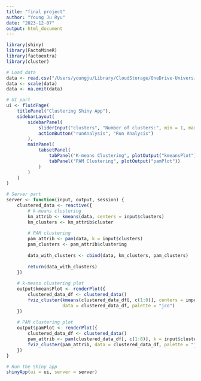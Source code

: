 ```yaml
---
title: "final project"
author: "Young Ju Ryu"
date: "2023-12-07"
output: html_document
---
```

```r
library(shiny)
library(FactoMineR)
library(factoextra)
library(cluster)

# Load data
data <- read.csv("/Users/youngju/Library/CloudStorage/OneDrive-UniversityofKansas/Fall 2023/DATA 824/final project/shiny/cluster/data_cluster.csv")
data <- scale(data)
data <- na.omit(data)

# UI part
ui <- fluidPage(
    titlePanel("Clustering Shiny App"),
    sidebarLayout(
        sidebarPanel(
            sliderInput("clusters", "Number of clusters:", min = 1, max = 8, value = 2),
            actionButton("runAnalysis", "Run Analysis")
        ),
        mainPanel(
            tabsetPanel(
                tabPanel("K-means Clustering", plotOutput("kmeansPlot")),
                tabPanel("PAM Clustering", plotOutput("pamPlot"))
            )
        )
    )
)

# Server part
server <- function(input, output, session) {
    clustered_data <- reactive({
        # k-means clustering
        km_attrib <- kmeans(data, centers = input$clusters)
        km_clusters <- km_attrib$cluster
        
        # PAM clustering
        pam_attrib <- pam(data, k = input$clusters)
        pam_clusters <- pam_attrib$clustering
        
        data_with_clusters <- cbind(data, km_clusters, pam_clusters)
        
        return(data_with_clusters)
    })
    
    # k-means clustering plot
    output$kmeansPlot <- renderPlot({
        clustered_data_df <- clustered_data()
        fviz_cluster(kmeans(clustered_data_df[, c(1:8)], centers = input$clusters),
                     data = clustered_data_df, palette = "jco")
    })
    
    # PAM clustering plot
    output$pamPlot <- renderPlot({
        clustered_data_df <- clustered_data()
        pam_attrib <- pam(clustered_data_df[, c(1:8)], k = input$clusters)
        fviz_cluster(pam_attrib, data = clustered_data_df, palette = "jco")
    })
}

# Run the Shiny app
shinyApp(ui = ui, server = server)

```

